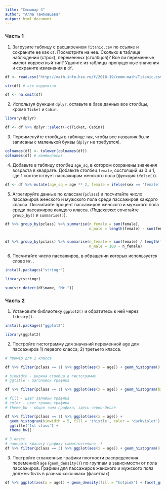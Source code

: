 ```yaml
---
title: "Семинар 4"
author: "Алла Тамбовцева"
output: html_document
---
```


### Часть 1

1. Загрузите таблицу с расширением `Titanic.csv` по ссылке и сохраните ее как `df`. Посмотрите на нее. Сколько в таблице наблюдений (строк), переменных (столбцов)? Все ли переменные имеют корректный тип? Удалите из таблицы пропущенные значения и сохраните изменения в `df`.

```r
df <- read.csv("http://math-info.hse.ru/f/2018-19/comm-math/Titanic.csv")
```

```r
str(df) # все корректно
```

```r
df <- na.omit(df)
```

2. Используя функции `dplyr`, оставьте в базе данных все столбцы, кроме `Ticket` и `Cabin`.

```r
library(dplyr)

df <- df %>% dplyr::select(-c(Ticket, Cabin))
```

3. Переименуйте столбцы в таблице так, чтобы все названия были записаны с маленькой буквы (`dplyr` не требуется).

```r
colnames(df) <- tolower(colnames(df))
colnames(df) # изменилось!
```

4. Добавьте в таблицу столбец `age_sq`, в котором сохранены значения возраста в квадрате. Добавьте столбец `female`, состоящий из 0 и 1, где 1 соответствует пассажирам женского пола (функция `ifelse()`).

```r
df <- df %>% mutate(age_sq = age ** 2, female = ifelse(sex == 'female', 1, 0))
```

5. Агрегируйте данные по классам (`pclass`) и посчитайте число пассажиров женского и мужского пола среди пассажиров каждого класса. Посчитайте процент пассажиров женского и мужского пола среди пассажиров каждого класса. (*Подсказка:* сочетайте  `group_by()` и `summarise()`).

```r
df %>% group_by(pclass) %>% summarise(n_female = sum(female), 
                                      n_male = length(female) - sum(female))
```

```r

```

```r
df %>% group_by(pclass) %>% summarise(n_female = sum(female) / length(female) * 100,
                                      n_male = 100 - n_female)
```

6. Посчитайте число пассажиров, в обращении которых используется слово `Mr.`.

```r
install.packages("stringr")
```

```r
library(stringr)
```

```r
sum(str_detect(df$name, "Mr."))
```

### Часть 2

1. Установите библиотеку `ggplot2()` и обратитесь к ней через `library()`.

```r
install.packages("ggplot2")
```

```r
library(ggplot2)
```

2. Постройте гистограмму для значений переменной age для пассажиров 1) первого класса; 2) третьего класса.

```r
# пример для 1 класса

df %>% filter(pclass == 1) %>% ggplot(aes(x = age)) + geom_histogram()
```

```r
# binwidth - ширина столбца в гистограмме
# ggtitle - заголовок графика

df %>% filter(pclass == 1) %>% ggplot(aes(x = age)) + geom_histogram(binwidth = 5) + ggtitle("1st class")
```

```r
# fill - цвет заливки графика
# color - цвет границ графика
# theme_bw - общая тема графика, здесь черно-белая

df %>% filter(pclass == 1) %>% ggplot(aes(x = age)) + 
  geom_histogram(binwidth = 5, fill = 'thistle', color = 'darkviolet') + 
  ggtitle("1st class") +
  theme_bw()
```

```r
# 3 класс
# наведите красоту графику самостоятельно :)
df %>% filter(pclass == 3) %>% ggplot(aes(x = age)) + geom_histogram()
```

3. Постройте сглаженные графики плотности распределения переменной `age` (`geom_density()`) по группам в зависимости от пола пассажиров. Графики для пассажиров женского и мужского пола должны быть в разных «окошках» (фасетках).

```r
df %>% ggplot(aes(x = age)) + geom_density(fill = "hotpink") + facet_grid(~sex)
```

